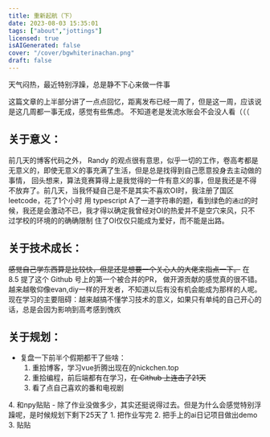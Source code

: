 ---
title: 重新起航（下）
date: 2023-08-03 15:35:01
tags: ["about","jottings"]
licensed: true
isAIGenerated: false
cover: "/cover/bgwhiterinachan.png"
draft: false
---

天气闷热，最近特别浮躁，总是静不下心来做一件事

<Excerpt />

这篇文章的上半部分讲了一点点回忆，距离发布已经一周了，但是这一周，应该说是这几周都一事无成，感觉有些焦虑。
不知道老是发流水账会不会没人看（（（

## 关于意义：
前几天的博客代码之外， Randy 的观点很有意思，似乎一切的工作，卷高考都是无意义的，即使无意义的事充满了生活，但是总是找得到自己愿意投身去主动做的事情，
回头想来，算法竞赛算得上是我觉得的一件有意义的事，但是我还是不得不放弃了。前几天，当我怀疑自己是不是其实不喜欢OI时，我注册了国区leetcode，花了1个小时
用 typescript A了一道字符串的题，看到绿色的`通过`的时候，我还是会激动不已，我才得以确定我曾经对OI的热爱并不是空穴来风，只不过学校的环境的的确确限制
住了OI仅仅只能成为爱好，而不能是出路。

## 关于技术成长：
~~感觉自己学东西算是比较快，但是还是想要一个关心人的大佬来指点一下。~~
在 8.5 提了这个 Github 号上的第一个被合并的PR， 做开源贡献的感觉真的很不错。越来越敬仰像evan,diy一样的开发者，不知道以后有没有机会能成为那样的人呢。
现在学习的主要阻碍：越来越搞不懂学习技术的意义，如果只有单纯的自己开心的话，总是会因为影响到高考感到愧疚

## 关于规划：
- 复盘一下前半个假期都干了些啥：
    1. 重拾博客，学习vue折腾出现在的nickchen.top
    2. 重拾编程，前后端都有在学习，~~在 Github 上连击了21天~~
    3. 看了点自己喜欢的番和电视剧
<BlockSummary>
    4. 和npy贴贴
</BlockSummary>
- 除了作业没做多少，其实还挺说得过去。但是为什么会感觉特别浮躁呢，是时候规划下剩下25天了
    1. 把作业写完
    2. 把手上的ai日记项目做出demo
    <BlockSummary>
    3. 贴贴
    </BlockSummary>
